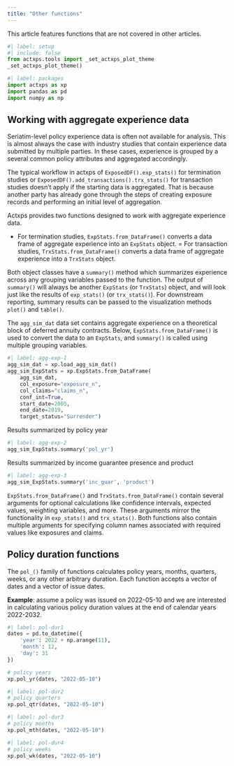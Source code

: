 ```yaml
---
title: "Other functions"
---
```


This article features functions that are not covered in other articles.

```python
#| label: setup
#| include: false
from actxps.tools import _set_actxps_plot_theme
_set_actxps_plot_theme()
```


```python
#| label: packages
import actxps as xp
import pandas as pd
import numpy as np
```

## Working with aggregate experience data

Seriatim-level policy experience data is often not available for analysis. This is almost always the case with industry studies that contain experience data submitted by multiple parties. In these cases, experience is grouped by a several common policy attributes and aggregated accordingly.

The typical workflow in actxps of `ExposedDF().exp_stats()` for termination studies or `ExposedDF().add_transactions().trx_stats()` for transaction studies doesn't apply if the starting data is aggregated. That is because another party has already gone through the steps of creating exposure records and performing an initial level of aggregation.

Actxps provides two functions designed to work with aggregate experience data.

- For termination studies, `ExpStats.from_DataFrame()` converts a data frame of aggregate experience into an `ExpStats` object.
= For transaction studies, `TrxStats.from_DataFrame()` converts a data frame of aggregate experience into a `TrxStats` object.

Both object classes have a `summary()` method which summarizes experience across any grouping variables passed to the function. The output of `summary()` will always be another `ExpStats` (or `TrxStats`) object, and will look just like the results of `exp_stats()` (or `trx_stats()`). For downstream reporting, summary results can be passed to the visualization methods `plot()` and `table()`.

The `agg_sim_dat` data set contains aggregate experience on a theoretical block of deferred annuity contracts. Below, `ExpStats.from_DataFrame()` is used to convert the data to an `ExpStats`, and `summary()` is called using multiple grouping variables.

```python
#| label: agg-exp-1
agg_sim_dat = xp.load_agg_sim_dat()
agg_sim_ExpStats = xp.ExpStats.from_DataFrame(
    agg_sim_dat,
    col_exposure="exposure_n",
    col_claims="claims_n",
    conf_int=True,
    start_date=2005,
    end_date=2019,
    target_status="Surrender")
```

Results summarized by policy year

```python
#| label: agg-exp-2
agg_sim_ExpStats.summary('pol_yr')
```

Results summarized by income guarantee presence and product

```python
#| label: agg-exp-3
agg_sim_ExpStats.summary('inc_guar', 'product')
```

`ExpStats.from_DataFrame()` and `TrxStats.from_DataFrame()` contain several arguments for optional calculations like confidence intervals, expected values, weighting variables, and more. These arguments mirror the functionality in `exp_stats()` and `trx_stats()`. Both functions also contain multiple arguments for specifying column names associated with required values like exposures and claims.

## Policy duration functions

The `pol_()` family of functions calculates policy years, months, quarters, weeks, or any other arbitrary duration. Each function accepts a vector of dates and a vector of issue dates.

**Example**: assume a policy was issued on 2022-05-10 and we are interested in calculating various policy duration values at the end of calendar years 2022-2032.

```python
#| label: pol-dur1
dates = pd.to_datetime({
    'year': 2022 + np.arange(11),
    'month': 12,
    'day': 31
})

# policy years
xp.pol_yr(dates, "2022-05-10")
```

```python
#| label: pol-dur2
# policy quarters
xp.pol_qtr(dates, "2022-05-10")
```

```python
#| label: pol-dur3
# policy months
xp.pol_mth(dates, "2022-05-10")
```

```python
#| label: pol-dur4
# policy weeks
xp.pol_wk(dates, "2022-05-10")
```
